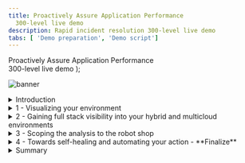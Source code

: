 ```yaml
---
title: Proactively Assure Application Performance
  300-level live demo
description: Rapid incident resolution 300-level live demo
tabs: [ 'Demo preparation', 'Demo script']
---
```


  <span>
    Proactively Assure Application Performance <br/> 300-level live demo
  </span> );

![banner](./images/Incident-Resolution-300-Script.jpg)

<span id="place1"></span>

<details>
<summary>Introduction</summary>
<br/>

Safron Home Robots (SHR) improves our clients’ quality of life by selling innovative robots to help with a growing list of mundane household chores. All of our sales and client interactions are conducted digitally via multiple online storefronts, representing each of our diversified brands. For example, we sell our vacuuming and lawn mowing robots on our robot shop-branded e-commerce site.

<br/>

To optimize infrastructure costs, all of SHR’s lines-of-business share a highly virtualized on-prem infrastructure based on Kubernetes and vSphere. Small teams manage these diverse IT environments. Each brand in the infrastructe conducts their spot-sales promotions in a very ad-hoc manner, which has proven to be very popular and successful from a revenue perspective. However, the short lead times and unpredictable load patterns make managing these applications very challenging. The highly dynamic and unpredictable nature of the workloads make assuring application performance manually a very challenging and risky exercise. User-experience complaints typically mention temporary resource congestion and a lack of adequate resources.

<br/>

The current approach, with IT Ops teams vastly oversizing physical resources, is not sustainable. Small team size, continuous change, and lack of visibility is an eminent risk. (**This growing workload is causing issues with employee satisfaction and hurting SHR’s ability to innovate and retain talent.**)

<br/>

The CEO intends to triple the number of spot-sales events, and the CIO is concerned about the overall application performance (**as well as the impact on employees**). Given all that is on the line, SHR is seeking a more innovative way to deal with these challenges.

<br/>

In this demo, I’ll show how Turbonomic and Instana work together, enabling IT Ops teams to proactively assure application performance in increasingly-complex hybrid, multi-cloud deployment environments.

<br/>

Instana is an Enterprise Observability Platform with broad capabilities, providing deep application awareness and intelligence. Instana ingests all performance metrics, traces all requests, and profiles every process, and it also has the capabilities needed to make observability work for the enterprise.

<br/>

Turbonomic is an Application Resource Management (ARM) platform. Its top-down, application-centric approach continuously analyzes applications’ resource needs and generates fully automatable actions. It leverages a sophisticated AI-engine that provides deep infrastructure resource analytics, ensuring applications always get the resources required to perform. As an enterprise ARM platform, Turbonomic ingests and analyzes data from sources such as Application Performance Management tools like DynaTrace, AppDynamics, and New Relic, as well as several other workload controllers like vCenter, and public cloud controllers like Azure and AWS.

<br/>

In this demo, we will: <br/><br/>
• First, use Instana to discover the various business applications and get a quick view of their overall health. <br/>
• Then, we’ll see how Turbonomic leverages the information from Instana and other workload controllers to provide recommendations for application performance and resource optimization. <br/>
• Last, we’ll see how Turbonomic recommendations can be *automatically* executed via defined automation policies that effectively remove the need for human intervention. After the requisite level of trust is established, these policies enable the system to proactively take remedial actions when appropriate.

<br/>

(Printer-ready PDF of demo script <a href="./NEW PDF HERE.pdf" target="_blank" rel="noreferrer">here</a>) (PENDING FINALIZATION OF SCRIPT)

<br/>

**[Go to top](#place1)**

</details>

<details>

<summary>1 - Visualizing your environment</summary>

<br/>

| **1.1** | **Navigate to the anomaly generator and input sources** |
| :--- | :--- |
| **Actions** | Navigate to **Instana** <br/><br/>Click **Applications** in the left-hand sidebar menu |
| **Narration** | We’re a retail company with multiple online storefronts representing each of our diversified brands. For this example, we sell robots via our Robot Shop-branded ecommerce site.<br/><br/>This is a list of all our business applications, which we are monitoring with Instana. Instana has full-stack discoverability capabilities and an ability to trace every request end-to-end. This makes it easy to track each application’s health and performance. We can quickly see key information for each business application, including the number of calls, latency, and the erroneous call rate.<br/><br/>Some users have been complaining about slowness and unpredictable performance issues with the Robot Shop application recently. |
| **Screenshot** | <br/> ![Step 1.1](./images/step_1-1.png) |

| **1.2** | **Verify on which hosts the app runs** |
| :--- | :--- |
| **Actions** | Click on **Robot Shop**<br/><br/>Click on the **Stack** button to see the dropdown<br/><br/>Click on **Infrastructure** to see the hosts on which the robot shop runs |
| **Narration** | To accelerate our strategic digital transformation (initiatives), our company has embraced cloud native architecture. Applications are built based on microservices and deployed to a Kubernetes-based infrastructure. Many lines of business deploy to and share a common infrastructure. This means that a node might have parts of multiple and different business applications on it. When one application suddenly has an increase in workload, it can affect the others as well. Since not all applications are built reliably, some may have unpredictable load patterns - especially during promotion events.<br/><br/>For example, our robot shop application has components running on two different nodes, or “hosts” (as they are known in Instana). |
| **Screenshot** | <br/> ![Step 1.2](./images/step_1-2.png) |

| **1.3** | **Shared deployment infrastructure** |
| :--- | :--- |
| **Actions** | Click on the **worker2** host<br/><br/>On worker2’s Summary screen, click on the **Stack** button to see the dropdown<br/><br/>Click on **Application** to see the other applications with components on worker2 |
| **Narration** | Looking at one of the hosts, worker2, we can see that it has components of four different applications running on it. It’s easy to see that if there’s a sudden or unexpected increase in demand on the robot shop, it could affect the Quote of the Day app (?) as well - or vice versa. |
| **Screenshot** | <br/> ![Step 1.3](./images/step_1-3.png) |

<br/><br/>

**[Go to top](#place1)**

</details>

<details>

<summary>2 - Gaining full stack visibility into your hybrid and multicloud environments</summary>

<br/>

| **2.1** | **Get the big picture** |
| :--- | :--- |
| **Action** | Navigate to the Turbonomic home page – **Global View**<br/><br/>Examine **Global Supply Chain**<br/><br/>Hover over the **Supply Chain**<br/><br/>Click on **Virtual Machines Entity** in Supply Chain |
| **Narration** | Before we take a deeper look at the robot shop app, let’s take a step back to understand our application infrastructure.<br/><br/> Older applications were deployed to isolated environments, but modern apps are deployed to a highly shared, increasingly dense virtualized hybrid and multi-cloud environment. Hence, getting a complete view is essential as resourcing decisions in one area will naturally impact another.<br/><br/>Turbonomic ingests configuration and operational data from various targets, like Instana, and combines all the information it has discovered into a common data model and represents it as a supply chain.<br/><br/>The supply chain provides the big picture, serving as an informative graphical organizer of the various entities in the IT estate. It also shows the implicit dynamic relationships, all the way from the application to its underlying infrastructure dependencies.<br/><br/>This quick visualization provides incredibly valuable information to the IT Ops teams. It helps to bridge the communication gap that often exists between the application owners and the infrastructure teams.<br/><br/>Now, let’s explore the supply chain in a bit more detail:<br/><br/>Starting right at the top you have the business applications. Note that this environment consists of 63 business applications. There are 544 key business transactions and 1000 services that are part of this estate. The top three layers are called logical layers – they do not consume physical resources. The services are deployed to physical resources like Java virtual machines (JVMs) or operating system processes that run in a container or virtual machine (VM).<br/><br/>Going down the supply chain, you can see the components that build up the lower layers of the application stack – including Database Servers, Storage Volumes, and Hosts, among others.<br/><br/>Going even further down the stack, you can see how the virtualized resources could be part of the virtual data center or part of a public cloud region and availability zone.<br/><br/>Each circle in the supply chain represents a logical or physical entity. The number inside is the count of the number of entities of this type. The ring color of each entry indicates the percentage of pending actions:<br/> • **Green** shows the percentage of entities that have no pending actions <br/> • **Yellow** shows entities that have efficiency-pending actions <br/> • **Red** shows entities that have critical performance-pending actions.<br/><br/>Hover over the entity type to get actual counts of pending actions.<br/><br/>The arrow from one entry to another indicates the flow of resource consumption. For example, a VM consumes resources from hosts and storage. You can see this environment consists of 972 VMs. Clicking on an entity type will bring you to a detailed view into those entities.<br/><br/>Internally, the supply chain model is key to the optimization analytics that Turbonomic performs on the environment. It models each entity in the environment as part of an economic model in which some resources are buyers, and some are sellers. Each resource is allocated a budget, and Turbonomic continually assesses the supply and demand of resources. If something is in short supply, its price goes up. This dynamic adjustment, using a market-based approach, means that Turbonomic can find the most efficient use of resources given performance needs and constraints. |
| **Screenshot** | <br/> ![Step 2.1](./images/step_2-1.png) |
<br/><br/>

| **2.2** | **Discover which top business applications require attention** |
| :--- | :--- |
| **Action** | On the Turbonomic home page, you will go to **Top Business Applications**<br/><br/>Navigate to Turbonomic home page<br/><br/>On the left, click on **Show All** |
| **Narration** | Now,let’s take a step back and review our application infrastructure.<br/><br/>Turbonomic uses the environment information discovered by Instana and other sources, including other APM tools like DynaTrace, AppDynamics, and New Relic to construct the first 4 layers of the supply chain.<br/><br/>The **Top Business Applications** chart here shows the top business applications that need your attention.<br/><br/>A business application is a logical grouping of business transactions. Business transactions use underlying services to complete their task. Services are deployed to application components that provide the runtime capabilities that enable a service to perform its designed function.<br/><br/>Also, note that these two charts point out specific applications and transactions where there are service-level objective (SLO) violations and where the average response times are trending in the wrong direction. |
| **Screenshots** | <br/> ![Step 2.2.1](./images/step_2-2(1).png) <br/>![Step 2.2.2](./images/step_2-2(2).png) |
<br/><br/>

| **2.3** | **On-prem global optimization** |
| :--- | :--- |
| **Action** | Click on the **On-prem** tab near the top of the screen |
| **Narration** | The supply chain now shows only the entities that are on-prem (1). The cloud resources are obviously excluded.<br/><br/>The **Top Clusters** chart lists the most utilized clusters. The cluster-specific recommended actions appear alongside the respective cluster.<br/><br/>Let’s take a look at the **Host Optimized Improvements** chart. Note that these are across several hundred VMs (761 in this case). The chart compares the current utilization with a future state if all the suggested pending actions were executed.<br/><br/> This is where the value of a tool such as Turbonomic shines -- being able to compute these recommendations in a dynamic environment, at scale, and in real time.<br/><br/>If these actions are executed, the resulting goal will be an environment with much more equitable load distribution across all the VMs in the estate. This will naturally result in better application performance and lower the risk of resource congestion. Keep in mind that this is being executed in accordance with the pre-defined compliance policies. |
| **Screenshot** | <br/> ![Step 2.3](./images/step_2-3.png) |
<br/><br/>

| **2.4** | **Analyze the performance recommendations – view pending actions** |
| :--- | :--- |
| **Action** | Select the **On-prem** tab at the top<br/><br/>Click on **Show all** at the bottom of the **Pending Actions** widget |
| **Narration** | Turbonomic is continually assessing the environment and using the supply and demand model to optimize. Since it is connected to Instana, it is also aware of the real-time health and performance of the business applications. Turbonomic makes recommendations for changes in four categories:<br/><br/>1. Those that are needed to assure performance<br/>2. Those that will improve efficiency<br/>3. Those that will prevent possible future problems<br/>4. Those that are for compliance purposes<br/><br/>The performance recommendations are listed first because they’re most critical. Turbonomic is telling us that making these changes will maintain our desired quality of service.<br/><br/>Let’s examine the Top Performance **Resize** recommendations are being suggested.<br/><br/>First, enable the **New View**.<br/><br/>Then, click on **Add Filter**. Under **Filter by Action Category**, select **Performance**. Then, click on **Apply**. |
| **Screenshots** | <br/> ![Step 2.2.1](./images/step_2-4(1).png)<br/>![Step 2.2.2](./images/step_2-4(2).png) <br/>![Step 2.2.3](./images/step_2-4(3).png) <br/> ![Step 2.2.4](./images/step_2-4(4).png) <br/> ![Step 2.2.5](./images/step_2-4(5).png) <br/> ![Step 2.2.6](./images/step_2-4(6).png) |
<br/><br/>

ACTIONS and NARRATION actions don't seem to match - much more happening in the narration

<br/><br/>

**[Go to top](#place1)**

</details>

<details>

<summary>3 - Scoping the analysis to the robot shop</summary>

<br/>

| **3.1** | **Scope to the robot shop supply chain** |
| :--- | :--- |
| **Action** | Scroll down to an action that recommends scaling a virtual machine<br/><br/>Select the arrow on the far right to expand the details |
| **Narration** | Now that we have a holistic picture by exploring the global view, let's zoom into the robot shop app. In Turbonomic, this is called **scoping**, and it allows you to focus on the subset of the workloads that we care about.<br/><br/>Clicking on the robot shop app renders a scoped view that now shows the supply chain specific to the robot shop. This enables us to get a quick picture of the overall health of the robot shop.<br/>1. Pending Actions – shows all the pending actions for this app<br/>2. Health – How many entities have risks, and how critical the risks are<br/>3. Optimized Improvements – Compare before & after executing the suggested actions<br/>4.Capacity & Usage – Shows utilization as a % of the capacity currently in use<br/>5. Multiple Resources – Shows the utilization over time of various resources by current entities<br/>6. Top Entities – Lists Top Consumer entities in the current scope<br/><br/><BXF – Explain Business Apps + Bus Transactions + Services – Logical versus Physical In this case Since it is connected to Instana it is also aware of the real-time health and performance of the business applications. |
| **Screenshots** | <br/> ![Step 3.1.1](./images/step_3-1(1).png) <br/> ![Step 3.1.2](./images/step_3-1(2).png)  |

| **3.2** | **Examine a Recommended Performance Action - Resize** |
| :--- | :--- |
| **Action** | From **Pending Actions** chart, click **Resize up Virtual Machine**<br/><br/>From Action Center panel, click on **Details** |
| **Narration** | Let’s examine the recommendations in the Pending Actions chart. Click the **Resize up VMem for Virtual Machine** action – Click the **Details** option from the Action Center.<br/><br/>Turbonomics analytics presents a Percentile and Average Utilization Graph plotting VMEM data over the last 30 days. It points to a potential memory congestion issue and suggests upsizing the physical memory capacity from 512 MB to 1.5 GB.<br/><br/>Taking the suggested action will relieve the current stress on the virtual memory and reduce the average Virtual Memory utilization from 96% to 32%. |
| **Screenshot** | <br/> ![Step 3.2.1](./images/step_3-2(1).png) <br/> ![Step 3.2.2](./images/step_3-2(2).png) <br/> ![Step 3.2.3](./images/step_3-2(3).png) |

| **3.3** | **TITLE NEEDED** |
| :--- | :--- |
| **Action** | Click the arrow on the far right to collapse details<br/><br/>Click **filter** in upper right<br/><br/>Choose **Action Category** in the first dropdown<br/><br/>Then choose **Efficiency Improvement** in the third dropdown<br/><br/>Click **Apply**<br/><br/>Type “move container pod” into the search bar and press enter |
| **Narration** | Now that we’ve looked at the actions that will help maintain our desired performance level, let’s look at some of the actions that will help improve efficiency. These actions aren’t quite as critical from a performance perspective, but they are very important from a cost-savings and optimization perspective.<br/><br/>Here we can see several actions related to moving container pods to different nodes. Turbonomic gives us a summary explanation for why it is making the recommendations – and here it’s saying that we can consolidate workloads on fewer nodes than we currently have by suspending the “worker2” node and moving its containers to other nodes. This way we can improve efficiency and reduce the number of underutilized nodes that we have.<br/><br/>Again, if we had admin privileges in this demo environment we could execute the actions directly from Turbonomic. |
| **Screenshot** | <br/> ![Step 3.2](./images/step_3-3.png) |

| **3.4** | **REPEATS STEP 3.3** |
| :--- | :--- |
| **Action** | same as 3.3 |
| **Narration** | same as 3.3 &nbsp; &nbsp; &nbsp; &nbsp; &nbsp; &nbsp; &nbsp; &nbsp; &nbsp; &nbsp; &nbsp; &nbsp; &nbsp; &nbsp; &nbsp; &nbsp; &nbsp; &nbsp; &nbsp; &nbsp; &nbsp; &nbsp; &nbsp; &nbsp; &nbsp; &nbsp;&nbsp; &nbsp; &nbsp; &nbsp; &nbsp; &nbsp; &nbsp; &nbsp; &nbsp; &nbsp; &nbsp; &nbsp; &nbsp; &nbsp; &nbsp; &nbsp; &nbsp; &nbsp; &nbsp; &nbsp; &nbsp; &nbsp; &nbsp; &nbsp; &nbsp; &nbsp;&nbsp; &nbsp; &nbsp; &nbsp; &nbsp; &nbsp; &nbsp; &nbsp; &nbsp; &nbsp; &nbsp; &nbsp; &nbsp; &nbsp; &nbsp; &nbsp; &nbsp; &nbsp; &nbsp; &nbsp; &nbsp; &nbsp; &nbsp; &nbsp; &nbsp; &nbsp;&nbsp; &nbsp; &nbsp; &nbsp; &nbsp; &nbsp; &nbsp; &nbsp; &nbsp; &nbsp; &nbsp; &nbsp; &nbsp; &nbsp; &nbsp; &nbsp; &nbsp; &nbsp; &nbsp; &nbsp; &nbsp; &nbsp; &nbsp; &nbsp; &nbsp; &nbsp; &nbsp; &nbsp; &nbsp; &nbsp; &nbsp; &nbsp; &nbsp; &nbsp; &nbsp; &nbsp; &nbsp; &nbsp; &nbsp; &nbsp; &nbsp; &nbsp; &nbsp; &nbsp; &nbsp; &nbsp; &nbsp; &nbsp; &nbsp; &nbsp; &nbsp; &nbsp; &nbsp; &nbsp; &nbsp; &nbsp; &nbsp; &nbsp; &nbsp; &nbsp; &nbsp; &nbsp; &nbsp; &nbsp; &nbsp; &nbsp; &nbsp; &nbsp; &nbsp; &nbsp; &nbsp; &nbsp; &nbsp; &nbsp; &nbsp; &nbsp; &nbsp; &nbsp; &nbsp; &nbsp; &nbsp; &nbsp; &nbsp; &nbsp; &nbsp; &nbsp; &nbsp; &nbsp; &nbsp; &nbsp; &nbsp; &nbsp; &nbsp; &nbsp; &nbsp; &nbsp; &nbsp; &nbsp; &nbsp; &nbsp; &nbsp; &nbsp; &nbsp; &nbsp; |
| **Screenshot** | <br/> ![Step 3.2](./images/step_3-3.png) |

<br/><br/>

**[Go to top](#place1)**

</details>

<details>

<summary>4 - Towards self-healing and automating your action - **Finalize** </summary>

<br/>

| **4.1** | **Execute actions** |
| :--- | :--- |
| **Actions** | In the sidebar menu, click **Settings** |
| **Narration** | No narration provided &nbsp; &nbsp; &nbsp; &nbsp; &nbsp; &nbsp; &nbsp; &nbsp; &nbsp; &nbsp; &nbsp; &nbsp; &nbsp; &nbsp; &nbsp; &nbsp; &nbsp; &nbsp; &nbsp; &nbsp; &nbsp; &nbsp; &nbsp; &nbsp; &nbsp; &nbsp; &nbsp; &nbsp; &nbsp; &nbsp; &nbsp; &nbsp; &nbsp; &nbsp; &nbsp; &nbsp; &nbsp; &nbsp; &nbsp; &nbsp; &nbsp; &nbsp; &nbsp; &nbsp; &nbsp; &nbsp; &nbsp; &nbsp; &nbsp; &nbsp; &nbsp; &nbsp; &nbsp; &nbsp; &nbsp; &nbsp; &nbsp; &nbsp; &nbsp; &nbsp; &nbsp; &nbsp; &nbsp; &nbsp; &nbsp; &nbsp; &nbsp; &nbsp; &nbsp; &nbsp; &nbsp; &nbsp; &nbsp; &nbsp; &nbsp; &nbsp; &nbsp; &nbsp; &nbsp; &nbsp; &nbsp; &nbsp; &nbsp; &nbsp; &nbsp; &nbsp; &nbsp; &nbsp; &nbsp; &nbsp; &nbsp; &nbsp; &nbsp; &nbsp; &nbsp; &nbsp; &nbsp; &nbsp; &nbsp; &nbsp; &nbsp; &nbsp; &nbsp; &nbsp; &nbsp; &nbsp; &nbsp; &nbsp; &nbsp; &nbsp; &nbsp; &nbsp; &nbsp; &nbsp; &nbsp; &nbsp; &nbsp; &nbsp; &nbsp; &nbsp; &nbsp; &nbsp; &nbsp; &nbsp; &nbsp; &nbsp; &nbsp; &nbsp; &nbsp; &nbsp; &nbsp; &nbsp; &nbsp; &nbsp; &nbsp; &nbsp; &nbsp; &nbsp; &nbsp; &nbsp; &nbsp; &nbsp; &nbsp; &nbsp; &nbsp; &nbsp; &nbsp; &nbsp; &nbsp; &nbsp; &nbsp; &nbsp; &nbsp; &nbsp; &nbsp; &nbsp;|
| **Screenshots** | <br/> ![Step 4.1.1](./images/step_4-1(1).png) <br/> ![Step 4.1.2](./images/step_4-1(2).png) <br/> ![Step 4.1.3](./images/step_4-1(3).png) <br/> ![Step 4.1.4](./images/step_4-1(4).png) <br/> ![Step 4.1.5](./images/step_4-1(5).png) |

| **4.2** | **Automate action execution** |
| :--- | :--- |
| **Actions** | From the navigation bar, click **Settings** |
| **Narration** | ARM provides the full stack visibility as well as generating performance and efficiency recommendations to keep the applications healthy. The core value proposition of ARM is to take the action and proactively resolve and avoid emerging resource bottlenecks. If this is done successfully, the users will be satisfied, and the IT Ops teams will be happy as they have fewer alerts and tickets to respond to. <br/><br/>As we’ve seen earlier, the Pending Actions charts provides a list of actions that you can take to keep the system in a desired state. These include the recommended actions that you can execute via a given workload controller like a hypervisor or other means. You can view and execute the manual actions directly from the Turbonomic user interface. This is very convenient as it avoids jumping across tools and encountering associated process delays that require enlisting other tools and experts. <br/><br/>The ability to execute an action is certainly powerful. However, it would be ideal to execute as many actions as possible proactively and automatically, with no human intervention. Let’s explore how we can set up automation policies to do just that.<br/><br/>From the navigator menu, click **Settings**. Select **Policies**, and click on **New Automation Policy**. You can create automation policies for various entity types. Here, we will create an automation policy for the **Application Component** entity type. <br/><br/>For **Select Policy Type**, click **Application Component**.<br/><br/>Now let’s configure an automation policy for Application Components by filling out the **Configure Application Component Policy** panel as follows: <br/><br/>Enter a name for our policy: **Robot Shop App Components Policy**.<br/><br/>Under Automation and Orchestration. Click on **Add Action**. <br/><br/>Populate the **Automation and Orchestration** panel as follows:<br/>• For **Action Type**, select **ReSize-Up-Heap**, **ReSize-Down-Heap**, **ReSizeUp-Thread-Pool**, **ReSize-Down-Thread-Pool**, **ReSize-Down-Connections**, and **ReSize-Up-Connections** <br/>• For **Action Generation**, select **Generate Actions**<br/>• For **Action Acceptance**, select **Automatic**.<br/><br/>You can optionally add an execution schedule. If you would like these actions to execute only during a pre-defined time window or day of the week, for example, then you can define those requirements in the execution schedule. Turbonomic will queue up the actions and perform them accordingly.<br/><br/>On the **Automation and Orchestration** panel, press **Submit**.<br/><br/> Back on the **Configure Application Component Policy** panel, press **Save and apply**. |
| **Screenshots** | <br/> ![Step 4.2.1](./images/step_4-2(1).png) <br/> ![Step 4.2.2](./images/step_4-2(2).png) <br/> ![Step 4.2.3](./images/step_4-2(3).png) <br/> ![Step 4.2.4](./images/step_4-2(4).png) <br/> ![Step 4.2.5](./images/step_4-2(5).png) |

<br/><br/>

**[Go to top](#place1)**

</details>

<details>

<summary>Summary</summary>

<br/>
Using Instana and Turbonomic, we were able to easily identify changes needed to maintain quality of service and improve efficiency for our multiple applications which include components running on AWS and OpenShift.

First, using Instana, we were able to discover the business applications and monitor their health.

Then, using Turbonomic, we got specific recommendations on how to assure performance and improve efficiency of our operations.

<br/><br/>

**[Go to top](#place1)**

</details>
